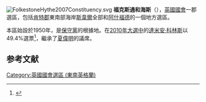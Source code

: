 [[File:FolkestoneHythe2007Constituency.svg|right]]
'''福克斯通和海斯'''（{{lang-en|Folkestone and Hythe}}），[[英國|英國]][[英國國會|國會]]一郡選區，包括[[肯特郡|肯特郡]]東南部海岸[[斯韋爾|斯韋爾]]全部和[[阿什福德|阿什福德]]的一個地方選區。

本區始設於1950年，是[[保守黨_(英國)|保守黨]]的根據地。在[[2010年英國大選|2010年大選中]]的[[達米安·科林斯|達米安·科林斯]]以49.4%選票<ref name="">{{cite news
|publisher=[[英國廣播公司|英國廣播公司]]
|date=2010年5月7日
|title=Election 2010/Constituency/Folkestone & Hythe
|url=http://news.bbc.co.uk/1/shared/election2010/results/constituency/b76.stm
|accessdate=2010年10月3日
|archive-date=2017年8月23日
|archive-url=https://web.archive.org/web/20170823074603/http://news.bbc.co.uk/1/shared/election2010/results/constituency/b76.stm
|dead-url=no
}}</ref>，繼承了[[夏偉明|夏偉明]]的議席。
==参考文献==
<div class="references-small">
<references></references>
</div>
{{英國國會選區 (東南英格蘭)}}
{{DEFAULTSORT:Folkestone and Hythe}}
[[Category:英國國會選區_(東南英格蘭)|Category:英國國會選區 (東南英格蘭)]]